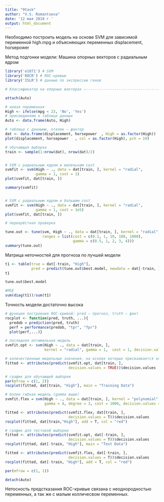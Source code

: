 ---
title: "9task"
author: "V.S. Romantseva"
date: '12 мая 2018 г '
output: html_document
---


Необходимо построить модель на основе SVM для зависимой переменной high.mpg и объясняющих переменных displacement, horsepower 	

Метод подгонки модели: Машина опорных векторов с радиальным ядром 

```{r}
library('e1071') # SVM 
library('ROCR') # ROC-кривые 
library('ISLR') # данные по экспрессии генов 

# Классификатор на опорных векторах —----------------------------------------— 

attach(Auto) 

# новая переменная 
High <- ifelse(mpg < 23, 'No', 'Yes') 
# присоединяем к таблице данных 
Auto <- data.frame(Auto, High) 

# таблица с данными, отклик — фактор 
dat <- data.frame(displacement, horsepower 	, High = as.factor(High)) 
plot(displacement, horsepower 	, col = as.factor(High), pch = 19) 

# обучающая выборка 
train <- sample(1:nrow(dat), nrow(dat)/2)


# SVM с радиальным ядром и маленьким cost
svmfit <- svm(High ~ ., data = dat[train, ], kernel = "radial", 
              gamma = 1, cost = 1)
plot(svmfit, dat[train, ])

summary(svmfit)


# SVM с радиальным ядром и большим cost
svmfit <- svm(High ~ ., data = dat[train, ], kernel = "radial", 
              gamma = 1, cost = 1e5)
plot(svmfit, dat[train, ])

# перекрёстная проверка

tune.out <- tune(svm, High ~ ., data = dat[train, ], kernel = "radial", 
                 ranges = list(cost = c(0.1, 1, 10, 100, 1000),
                               gamma = c(0.5, 1, 2, 3, 4)))
summary(tune.out)

```

Матрица неточностей для прогноза по лучшей модели 

```{r}


t1 <- table(true = dat[-train, "High"], 
            pred = predict(tune.out$best.model, newdata = dat[-train, ])) 
t1

tune.out$best.model 

#MSE
sum(diag(t1))/sum(t1) 

```

Точность модели достаточно высока


```{r}

# функция построения ROC-кривой: pred — прогноз, truth — факт 
rocplot <- function(pred, truth, ...){ 
  predob = prediction(pred, truth) 
  perf = performance(predob, "tpr", "fpr") 
  plot(perf,...)} 

# последняя оптимальная модель 
svmfit.opt <- svm(High ~ ., data = dat[train, ], 
                  kernel = "radial", gamma = 1,  cost = 1, decision.values = T) 

# количественные модельные значения, на основе которых присваивается класс 
fitted <- attributes(predict(svmfit.opt, dat[train, ], 
                             decision.values = TRUE))$decision.values 

# график для обучающей выборки 
par(mfrow = c(1, 2)) 
rocplot(fitted, dat[train, "High"], main = "Training Data") 

# более гибкая модель (gamma выше) 
svmfit.flex = svm(High ~ ., data = dat[train, ], kernel = "polynomial", 
                  gamma = 4, degree = 3, cost = 1000, decision.values = T) 

fitted <- attributes(predict(svmfit.flex, dat[train, ], 
                             decision.values = T))$decision.values 
rocplot(fitted, dat[train,"High"], add = T, col = "red") 

# график для тестовой выборки 
fitted <- attributes(predict(svmfit.opt, dat[-train, ], 
                             decision.values = T))$decision.values 
rocplot(fitted, dat[-train, "High"], main = "Test Data") 

fitted <- attributes(predict(svmfit.flex, dat[-train, ], 
                             decision.values = T))$decision.values 
rocplot(fitted, dat[-train, "High"], add = T, col = "red") 

par(mfrow = c(1, 1)) 

detach(Auto)


```

Нетосность предстказания  ROC-кривые связана с неоднородностью переменных, а так же с малым колличесвом переменных.

